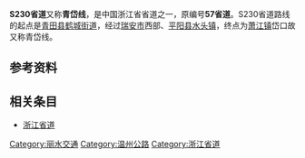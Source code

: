 {{unreferenced|time=2013-06-13T09:18:33+00:00}}
{{中国省道信息框
|省=浙江
|省道编号=230
|起点=[[青田县|青田县]][[鹤城街道|鹤城街道]]
|终点=[[平阳县|平阳县]][[萧江镇|萧江镇]]岱口
|规划总长度=
}}
'''S230省道'''又称'''青岱线'''，是中国浙江省省道之一，原编号'''57省道'''。S230省道路线的起点是[[青田县|青田县]][[鹤城街道|鹤城街道]]，经过[[瑞安市|瑞安市]]西部、[[平阳县|平阳县]][[水头镇_(平阳县)|水头镇]]，终点为[[萧江镇|萧江镇]]岱口故又称青岱线。

==参考资料==

{{Reflist}}

== 相关条目 ==
*[[浙江省道|浙江省道]]

{{浙江省道}}
{{浙江小作品}}

[[Category:丽水交通|Category:丽水交通]]
[[Category:温州公路|Category:温州公路]]
[[Category:浙江省道|Category:浙江省道]]